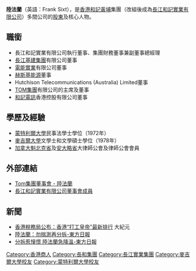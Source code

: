 {{Citation style|time=2012-01-05T04:01:22+00:00}}
'''陸法蘭'''（英語：Frank Sixt）{{bd||||}}，是[[香港|香港]][[和記黃埔|和記黃埔]]集團（改組後成為[[長江和記實業有限公司|長江和記實業有限公司]]）多間公司的[[股東|股東]]及核心人物。

==職銜==
* 長江和記實業有限公司執行董事、集團財務董事兼副董事總經理
* [[長江基建集團|長江基建集團]]有限公司董事
* [[電能實業|電能實業]]有限公司董事
* [[赫斯基能源|赫斯基能源]]董事
* Hutchison Telecommunications (Australia) Limited董事
* [[TOM集團|TOM集團]]有限公司的主席及董事
* [[和記電訊|和記電訊]]香港控股有限公司董事

==學歷及經驗==
* [[蒙特利爾大學|蒙特利爾大學]]民事法學士學位（1972年）
* [[麥吉爾大學|麥吉爾大學]]文學士和文學碩士學位（1978年）
* [[加拿大|加拿大]][[魁北克省|魁北克省]]及[[安大略省|安大略省]]大律師公會及律師公會會員

== 外部連結 ==
* [http://www.metro104.com/cht/about-us/corporate-governance/directors/frank Tom集團董事會 - 陸法蘭]
* [http://www.ckh.com.hk/tc/about/directors_details.php 長江和記實業有限公司董事會成員]

==新聞==
*[https://web.archive.org/web/20091030070947/http://www.epochtimes.com/b5/1/4/4/n72356.htm 香港稅務局公布：香港“打工皇帝”最新排行] 大紀元
*[http://the-sun.on.cc/cnt/finance/20110119/00434_017.html?pubdate=20110119 陸法蘭：勿揣測再分拆-東方日報]
*[http://orientaldaily.on.cc/cnt/finance/20110119/00202_005.html?pubdate=20110119 分拆惹憧憬 陸法蘭急降溫-東方日報]

{{長江集團}}
{{DEFAULTSORT:Sixt}}
[[Category:香港商人|Category:香港商人]]
[[Category:長和集團|Category:長和集團]]
[[Category:長江實業集團|Category:長江實業集團]]
[[Category:麥吉爾大學校友|Category:麥吉爾大學校友]]
[[Category:蒙特利爾大學校友|Category:蒙特利爾大學校友]]